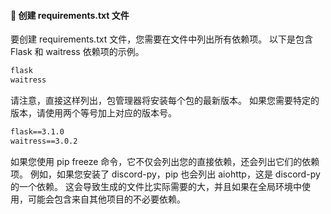 #### 📝 创建 requirements.txt 文件

要创建 requirements.txt 文件，您需要在文件中列出所有依赖项。
以下是包含 Flask 和 waitress 依赖项的示例。

```txt
flask
waitress
```

请注意，直接这样列出，包管理器将安装每个包的最新版本。
如果您需要特定的版本，请使用两个等号加上对应的版本号。

```txt
flask==3.1.0
waitress==3.0.2
```

如果您使用 pip freeze 命令，它不仅会列出您的直接依赖，还会列出它们的依赖项。
例如，如果您安装了 discord-py，pip 也会列出 aiohttp，这是 discord-py 的一个依赖。
这会导致生成的文件比实际需要的大，并且如果在全局环境中使用，可能会包含来自其他项目的不必要依赖。
